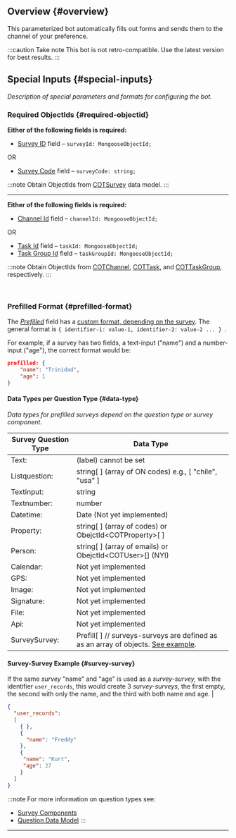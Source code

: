 

## Overview {#overview}

This parameterized bot automatically fills out forms and sends them to the channel of your preference.

:::caution Take note
This bot is not retro-compatible. Use the latest version for best results.
:::

## Special Inputs {#special-inputs}
_Description of special parameters and formats for configuring the bot._



<div className="alert alert--secondary">

### Required ObjectIds {#required-objectid}

**Either of the following fields is required:**
  
<div className="padding-left--lg">

- [Survey ID](#1-survey-id-key-surveyid) field – `surveyId: MongooseObjectId;`

OR

- [Survey Code](#2-survey-code-key-surveycode) field – `surveyCode: string;`

:::note
Obtain ObjectIds from [COTSurvey](/docs/documentation/models/surveys/model_surveys) data model.
:::

</div>

---------

**Either of the following fields is required:**

<div className="padding-left--lg">

- [Channel Id](#3-channel-id-key-channelid) field – `channelId: MongooseObjectId;`

OR

- [Task Id](#4-task-id-key-taskid) field – `taskId: MongooseObjectId;`
- [Task Group Id](#5-task-group-id-key-taskgroupid) field – `taskGroupId: MongooseObjectId;`

:::note
Obtain ObjectIds from [COTChannel](/docs/documentation/models/communication/model_channels), [COTTask](/docs/documentation/models/tasks/model_tasks), and [COTTaskGroup](/docs/documentation/models/tasks/model_taskgroup), respectively.
:::

</div>
</div>
<br/>

<div className="alert alert--secondary">

### Prefilled Format {#prefilled-format}

The [_Prefilled_](#9-prefilled-key-prefilled) field has a [custom format, depending on the survey](#data-type). 
The general format is `{ identifier-1: value-1, identifier-2: value-2 ... } `.

For example, if a survey has two fields, a text-input ("name") and a number-input ("age"), the correct format would be: 

```json
prefilled: {
    "name": "Trinidad",
    "age": 1
}
```

#### Data Types per Question Type {#data-type}
_Data types for prefilled surveys depend on the question type or survey component._

| Survey Question Type | Data Type |
| ---- | ----- |
| Text: | (label) cannot be set |
| Listquestion: | string[ ] (array of ON codes) e.g., [ "chile", "usa" ] |
| Textinput: | string |
| Textnumber: | number |
| Datetime: | Date (Not yet implemented) |
| Property: | string[ ]  (array of codes)  or  ObejctId<COTProperty\>[ ] |
| Person: | string[ ]  (array of emails)  or  ObejctId<COTUser\>[]  (NYI) |
| Calendar: | Not yet implemented |
| GPS: | Not yet implemented |
| Image: |  Not yet implemented |
| Signature: | Not yet implemented |
| File: | Not yet implemented |
| Api: | Not yet implemented |
| SurveySurvey: | Prefill[ ]   // surveys-surveys are defined as as an array of objects. [See example](#survey-survey). |

#### Survey-Survey Example {#survey-survey}
If the same _survey_ "name" and "age" is used as a _survey-survey,_ with the identifier `user_records`, this would create 3 _survey-surveys_, the first empty, the second with only the name, and the third with both name and age. |

```json
{
  "user_records": 
  [ 
    { },
    {
      "name": "Freddy"
    },
    {
     "name": "Kurt",
     "age": 27
    }
  ]
}
```

:::note
For more information on question types see: 
- [Survey Components](/docs/documentation/admin/survey/survey_overview#form-components)
- [Question Data Model](/docs/documentation/models/surveys/model_questions)
:::

</div>



---------

